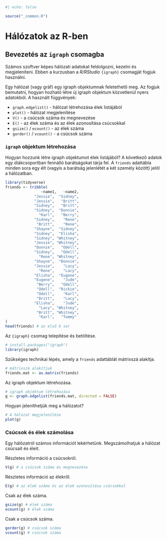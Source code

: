 ```{r}
#| echo: false

source("_common.R")
```

# Hálózatok az R-ben

## Bevezetés az `igraph` csomagba

Számos szoftver képes hálózati adatokat feldolgozni, kezelni és megjeleníteni. Ebben a kurzusban a *R/RStudio* `{igraph}` csomagját fogjuk használni.

Egy hálózat (vagy gráf) egy igraph objektumnak feletethető meg. Az fogjuk bemutatni, hogyan hozható létre új igraph objektum közvetlenül nyers adatokból. A használt függvények:

- `graph.edgelist()` - hálózat létrehozása élek listájából
- `plot()` - hálózat megjelenítése
- `V()` - a csúcsok száma és megnevezése
- `E()` - az élek száma és az élek azonosítása csúcsokkal
- `gsize()` / `ecount()` -  az élek száma
- `gorder()` / `vcount()` - a csúcsok száma

### `igraph` objektum létrehozása

Hogyan hozzunk létre igraph objektumot élek listájából? A következő adatok egy diákcsoportban fennálló barátságokat tárja fel. A `friends` adattábla minden sora egy élt (vagyis a barátság jelenlétét a két személy között) jelöl a hálózatban.

```{r}
library(tidyverse)
friends <- tribble(
                ~name1,   ~name2,
             "Jessie",  "Sidney",
             "Jessie",   "Britt",
             "Sidney",   "Britt",
             "Sidney",  "Donnie",
               "Karl",   "Berry",
             "Sidney",    "Rene",
              "Britt",    "Rene",
             "Shayne",  "Sidney",
             "Sidney",  "Elisha",
             "Sidney", "Whitney",
             "Jessie", "Whitney",
             "Donnie",   "Odell",
             "Sidney",   "Odell",
               "Rene", "Whitney",
             "Shayne",  "Donnie",
             "Jessie",    "Lacy",
               "Rene",    "Lacy",
             "Elisha",  "Eugene",
             "Eugene",    "Jude",
              "Berry",   "Odell",
              "Odell",  "Rickie",
              "Odell",    "Karl",
              "Britt",    "Lacy",
             "Elisha",    "Jude",
               "Lacy", "Whitney",
              "Britt", "Whitney",
               "Karl",   "Tommy"
)
head(friends) # az első 6 sor
```


Az `{igraph}` csomag telepítése és betöltése.

```{r}
# install.packages("igraph")
library(igraph)
```

Szükséges technikai lépés, amely a `friends` adattáblát mátrixszá alakítja.

```{r}
# mátrixszá alakítjuk
friends.mat <- as.matrix(friends)
```

Az igraph objektum létrehozása.

```{r}
# igraph objektum létrehozása
g <- graph.edgelist(friends.mat, directed = FALSE)
```


Hogyan jeleníthetjük meg a hálózatot?

```{r}
# A hálózat megjelenítése
plot(g)
```


### Csúcsok és élek számolása

Egy hálózatról számos információt lekérhetünk. Megszámolhatjuk a hálózat csúcsait és éleit.

Részletes információ a csúcsokról.

```{r}
V(g) # a csúcsok száma és megnevezése
```

Részletes információ az élekről.

```{r}
E(g) # az élek száma és az élek azonosítása csúcsokkal
```

Csak az élek száma.

```{r}
gsize(g) # élek száma
ecount(g) # élek száma
```

Csak a csúcsok száma.

```{r}
gorder(g) # csúcsok száma
vcount(g) # csúcsok száma
```


